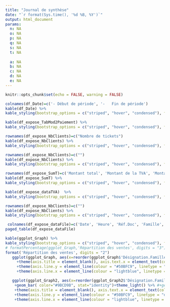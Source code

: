 ```yaml
---
title: "Journal de synthèse"
date: "`r format(Sys.time(), '%d %B, %Y')`"
output: html_document
params:
  n: NA
  o: NA
  p: NA
  q: NA
  s: NA
  t: NA
  
  a: NA
  b: NA
  c: NA
  d: NA
  e: NA
---
```

```r
knitr::opts_chunk$set(echo = FALSE, warning = FALSE)
```

```r
colnames(df_Date)=c('- Début de période', '-   Fin de période')
kable(df_Date) %>%
kable_styling(bootstrap_options = c("striped", "hover", "condensed"), full_width = F, position = "float_left", font_size = 15) 
```

```r
kable(df_expose_TabMod2Paiement) %>%
kable_styling(bootstrap_options = c("striped", "hover", "condensed"), full_width = F, font_size = 15, position = "float_right")
```

```r
rownames(df_expose_NbClients)=c("Nombre de tickets")
kable(df_expose_NbClients) %>% 
kable_styling(bootstrap_options = c("striped", "hover", "condensed"), full_width = F, position = "float_left", font_size = 20)
```
```r
rownames(df_expose_NbClients)=c("")
kable(df_expose_NbClients) %>% 
kable_styling(bootstrap_options = c("striped", "hover", "condensed"), full_width = T, font_size = 0.5)
```
```r
rownames(df_expose_SumT)=c('Montant total', 'Montant de la TVA', 'Montant HT')
kable(df_expose_SumT) %>%
kable_styling(bootstrap_options = c("striped", "hover", "condensed"), full_width = F, position = "float_left", font_size = 17)
```

```r
kable(df_expose_dataTVA)  %>% 
kable_styling(bootstrap_options = c("striped", "hover", "condensed"), full_width = F, font_size = 17, position = "right")
```
```r
rownames(df_expose_NbClients)=c("")
kable(df_expose_NbClients) %>% 
kable_styling(bootstrap_options = c("striped", "hover", "condensed"), full_width = T, font_size = 0.5)
```
```r
 colnames(df_expose_dataFile)=c('Date', 'Heure', 'Réf.Doc', 'Famille', 'Code article','Désignation ', 'Qté', 'Taux de TVA','Prix', 'Montant soumis', 'TVA collectée', 'Montant Total')
paged_table(df_expose_dataFile)
```

```r
kable(ggplot_Graph) %>% 
kable_styling(bootstrap_options = c("striped", "hover", "condensed"), font_size = 15)
# formatPercentage(ggplot_Graph,'Répartition des ventes', digits = "3")
format('Répartition des ventes', digits = "2")
   ggplot(ggplot_Graph, aes(x=reorder(ggplot_Graph$'Désignation.Famille', ggplot_Graph$Montant.Total), fill=ggplot_Graph$'Désignation.Famille', y=ggplot_Graph$Montant.Total))+geom_histogram(color="#4EDB1B", stat = 'identity')+theme_light() %>%
     +theme(axis.title = element_blank(), axis.text.x = element_text(color = 'steelblue', size = 8, hjust = 1, face = "italic") ) %>%
     +theme(axis.line.y = element_line(colour = "#50BFC9", linetype = "dotted", size = 1))+theme(legend.position = 'bottom', legend.title = element_blank()) %>%
     +theme(axis.line.x = element_line(colour = "lightblue", linetype = "dotdash"))+scale_fill_brewer(palette = "Set3")+scale_x_discrete(labels = abbreviate)
```

```r
   ggplot(ggplot_Graph2, aes(x=reorder(ggplot_Graph2$'Désignation.Famille', ggplot_Graph2$'Répartition des ventes'), fill=ggplot_Graph2$'Désignation.Famille', y=ggplot_Graph2$'Répartition des ventes')) %>%
    +geom_bar( color="#9BCD9B", stat="identity")+theme_light() %>% #+geom_text(aes(label = ggplot_Graph2$'Répartition des ventes', ggplot_Graph2$Désignation.Famille, ggplot_Graph2$'Répartition des ventes'), vjust=1.6, color='white', size = 0.5) %>%
    +theme(axis.title = element_blank(), axis.text.x = element_text(color = 'steelblue', size = 8, hjust = 1, face = "italic") ) %>%
    +theme(axis.line.y = element_line(colour = "#50BFC9", linetype = "dotted", size = 1))+theme(legend.position = 'bottom', legend.title = element_blank() ) %>%
    +theme(axis.line.x = element_line(colour = "lightblue", linetype = "dotdash"))+scale_fill_brewer(palette = 'Set3')+scale_y_continuous(labels = scales::percent)+scale_x_discrete(labels = abbreviate)
```


